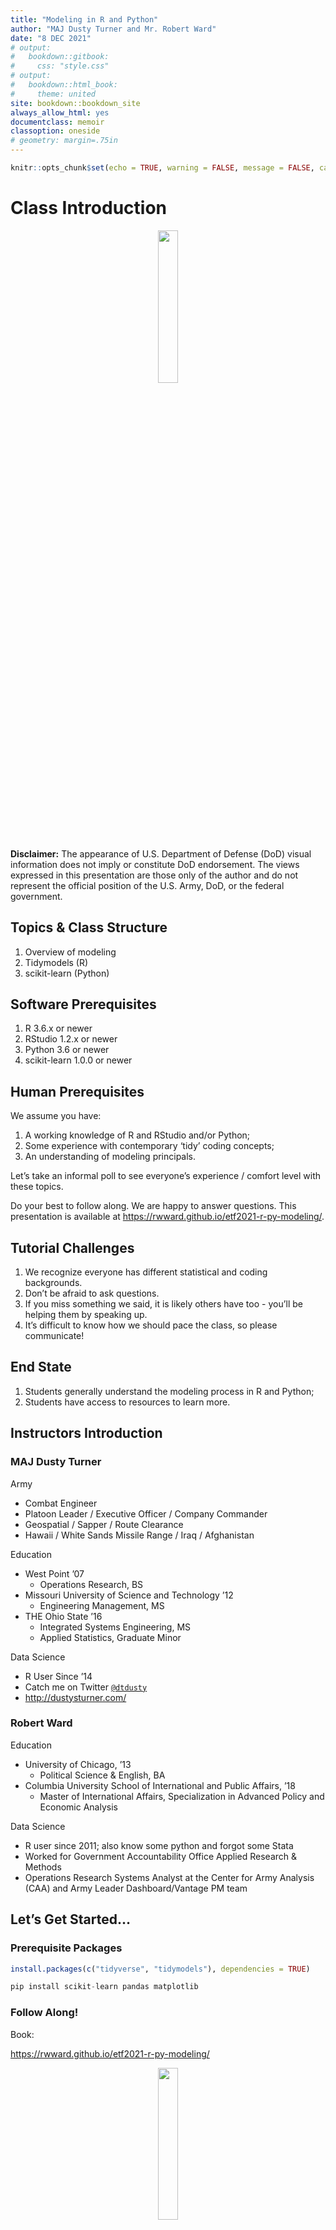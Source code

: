 ```yaml
---
title: "Modeling in R and Python"
author: "MAJ Dusty Turner and Mr. Robert Ward"
date: "8 DEC 2021"
# output: 
#   bookdown::gitbook:
#     css: "style.css"
# output:
#   bookdown::html_book:
#     theme: united
site: bookdown::bookdown_site
always_allow_html: yes
documentclass: memoir
classoption: oneside
# geometry: margin=.75in
---
```


```r
knitr::opts_chunk$set(echo = TRUE, warning = FALSE, message = FALSE, cache = FALSE)
```

# Class Introduction

<center>
![](img/caa_seal.png){ width=25% }
</center>


**Disclaimer:**  The appearance of U.S. Department of Defense (DoD) visual information does not imply or constitute DoD endorsement.  The views expressed in this presentation are those only of the author and do not represent the official position of the U.S. Army, DoD, or the federal government.

<!-- #### need to add the following things -->
<!-- 1. link for this book -->
<!-- 2. do we need to have students pip install anything -->
<!-- 3. Is there a python version we need to have people install? -->

## Topics & Class Structure

1. Overview of modeling
2. Tidymodels (R)  
3. scikit-learn (Python)

## Software Prerequisites

1. R 3.6.x or newer
2. RStudio 1.2.x or newer
3. Python 3.6 or newer
4. scikit-learn 1.0.0 or newer

## Human Prerequisites

We assume you have:

1. A working knowledge of R and RStudio and/or Python;
2. Some experience with contemporary 'tidy' coding concepts;
3. An understanding of modeling principals. 

Let's take an informal poll to see everyone's experience / comfort level with these topics.

Do your best to follow along.  We are happy to answer questions.  This presentation is available at <https://rwward.github.io/etf2021-r-py-modeling/>.

## Tutorial Challenges

1. We recognize everyone has different statistical and coding backgrounds.
2. Don't be afraid to ask questions.
3. If you miss something we said, it is likely others have too - you'll be helping them by speaking up.
4. It's difficult to know how we should pace the class, so please communicate!

## End State

1. Students generally understand the modeling process in R and Python;
2. Students have access to resources to learn more.

## Instructors Introduction

### MAJ Dusty Turner

Army 

- Combat Engineer
- Platoon Leader / Executive Officer / Company Commander
- Geospatial / Sapper / Route Clearance
- Hawaii / White Sands Missile Range / Iraq / Afghanistan

Education

- West Point '07
  - Operations Research, BS
- Missouri University of Science and Technology '12
  - Engineering Management, MS
- THE Ohio State '16
  - Integrated Systems Engineering, MS
  - Applied Statistics, Graduate Minor

Data Science

- R User Since '14
- Catch me on Twitter [`@dtdusty`](http://www.twitter.com/dtdusty)
- <http://dustysturner.com/>

### Robert Ward

Education

- University of Chicago, '13
  - Political Science & English, BA
- Columbia University School of International and Public Affairs, '18
  - Master of International Affairs, Specialization in Advanced Policy and Economic Analysis
  
Data Science

- R user since 2011; also know some python and forgot some Stata
- Worked for Government Accountability Office Applied Research & Methods
- Operations Research Systems Analyst at the Center for Army Analysis (CAA) and Army Leader Dashboard/Vantage PM team


## Let's Get Started...

### Prerequisite Packages

```r
install.packages(c("tidyverse", "tidymodels"), dependencies = TRUE)
```


```python
pip install scikit-learn pandas matplotlib
```

### Follow Along!

Book:

<https://rwward.github.io/etf2021-r-py-modeling/>

<center>
![](img/qr_code_github_pages_etf_link.png){ width=25% }
</center>


GitHub repo for data and code:

<https://github.com/rwward/etf2021-r-py-modeling>